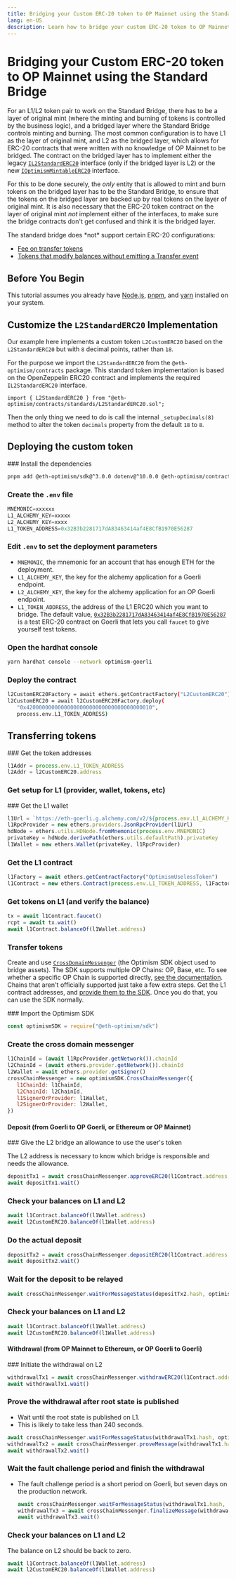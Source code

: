 ```yaml
---
title: Bridging your Custom ERC-20 token to OP Mainnet using the Standard Bridge
lang: en-US
description: Learn how to bridge your custom ERC-20 token to OP Mainnet using the standard bridge.
---
```



# Bridging your Custom ERC-20 token to OP Mainnet using the Standard Bridge

For an L1/L2 token pair to work on the Standard Bridge, there has to be a layer of original mint (where the minting and burning of tokens is controlled by the business logic), and a bridged layer where the Standard Bridge controls minting and burning.
The most common configuration is to have L1 as the layer of original mint, and L2 as the bridged layer, which allows for ERC-20 contracts that were written with no knowledge of OP Mainnet to be bridged.
The contract on the bridged layer has to implement either the legacy [`IL2StandardERC20`](https://github.com/ethereum-optimism/optimism/blob/8b392e9b613ea4ca0270c2dca24d3485b7454954/packages/contracts/contracts/standards/IL2StandardERC20.sol) interface (only if the bridged layer is L2) or the new [`IOptimismMintableERC20`](https://github.com/ethereum-optimism/optimism/blob/v1.1.4/packages/contracts-bedrock/src/universal/IOptimismMintableERC20.sol) interface.

For this to be done securely, the *only* entity that is allowed to mint and burn tokens on the bridged layer has to be the Standard Bridge, to ensure that the tokens on the bridged layer are backed up by real tokens on the layer of original mint.
It is also necessary that the ERC-20 token contract on the layer of original mint *not* implement either of the interfaces, to make sure the bridge contracts don't get confused and think it is the bridged layer.

<Callout type="warning">
  The standard bridge does *not* support certain ERC-20 configurations:

  -   [Fee on transfer tokens](https://github.com/d-xo/weird-erc20#fee-on-transfer)
  -   [Tokens that modify balances without emitting a Transfer event](https://github.com/d-xo/weird-erc20#balance-modifications-outside-of-transfers-rebasingairdrops)
</Callout>

## Before You Begin

This tutorial assumes you already have [Node.js](https://nodejs.org/en/), [pnpm](https://pnpm.io/), and [yarn](https://classic.yarnpkg.com/) installed on your system.

## Customize the `L2StandardERC20` Implementation

Our example here implements a custom token `L2CustomERC20` based on the `L2StandardERC20` but with `8` decimal points, rather than `18`.

For the purpose we import the `L2StandardERC20` from the `@eth-optimism/contracts` package. This standard token implementation is based on the OpenZeppelin ERC20 contract and implements the required `IL2StandardERC20` interface.

```
import { L2StandardERC20 } from "@eth-optimism/contracts/standards/L2StandardERC20.sol";
```

Then the only thing we need to do is call the internal `_setupDecimals(8)` method to alter the token `decimals` property from the default `18` to `8`.

## Deploying the custom token

<Steps>
  ### Install the dependencies

  ```sh
  pnpm add @eth-optimism/sdk@^3.0.0 dotenv@^10.0.0 @eth-optimism/contracts@^0.5.40 @openzeppelin/contracts^4.3.2
  ```

  ### Create the `.env` file

  ```js
  MNEMONIC=xxxxxx
  L1_ALCHEMY_KEY=xxxxx
  L2_ALCHEMY_KEY=xxxx
  L1_TOKEN_ADDRESS=0x32B3b2281717dA83463414af4E8CfB1970E56287
  ```

  ### Edit `.env` to set the deployment parameters

  -   `MNEMONIC`, the mnemonic for an account that has enough ETH for the deployment.
  -   `L1_ALCHEMY_KEY`, the key for the alchemy application for a Goerli endpoint.
  -   `L2_ALCHEMY_KEY`, the key for the alchemy application for an OP Goerli endpoint.
  -   `L1_TOKEN_ADDRESS`, the address of the L1 ERC20 which you want to bridge.
      The default value, [`0x32B3b2281717dA83463414af4E8CfB1970E56287`](https://goerli.etherscan.io/address/0x32B3b2281717dA83463414af4E8CfB1970E56287) is a test ERC-20 contract on Goerli that lets you call `faucet` to give yourself test tokens.

  ### Open the hardhat console

  ```sh
  yarn hardhat console --network optimism-goerli
  ```

  ### Deploy the contract

  ```sh
  l2CustomERC20Factory = await ethers.getContractFactory("L2CustomERC20")   
  l2CustomERC20 = await l2CustomERC20Factory.deploy(
     "0x4200000000000000000000000000000000000010",
     process.env.L1_TOKEN_ADDRESS)
  ```
</Steps>

## Transferring tokens

<Steps>
  ### Get the token addresses

  ```js
  l1Addr = process.env.L1_TOKEN_ADDRESS
  l2Addr = l2CustomERC20.address
  ```
</Steps>

### Get setup for L1 (provider, wallet, tokens, etc)

<Steps>
  ### Get the L1 wallet

  ```js
  l1Url = `https://eth-goerli.g.alchemy.com/v2/${process.env.L1_ALCHEMY_KEY}`
  l1RpcProvider = new ethers.providers.JsonRpcProvider(l1Url)
  hdNode = ethers.utils.HDNode.fromMnemonic(process.env.MNEMONIC)
  privateKey = hdNode.derivePath(ethers.utils.defaultPath).privateKey
  l1Wallet = new ethers.Wallet(privateKey, l1RpcProvider)
  ```

  ### Get the L1 contract

  ```js
  l1Factory = await ethers.getContractFactory("OptimismUselessToken")
  l1Contract = new ethers.Contract(process.env.L1_TOKEN_ADDRESS, l1Factory.interface, l1Wallet)
  ```

  ### Get tokens on L1 (and verify the balance)

  ```js
  tx = await l1Contract.faucet()
  rcpt = await tx.wait()
  await l1Contract.balanceOf(l1Wallet.address)
  ```
</Steps>

### Transfer tokens

Create and use [`CrossDomainMessenger`](https://sdk.optimism.io/classes/crosschainmessenger) (the Optimism SDK object used to bridge assets).
The SDK supports multiple OP Chains: OP, Base, etc.
To see whether a specific OP Chain is supported directly, [see the documentation](https://sdk.optimism.io/enums/l2chainid).
Chains that aren't officially supported just take a few extra steps.
Get the L1 contract addresses, and [provide them to the SDK](/chain-operators/sdk#getting-contract-addresses).
Once you do that, you can use the SDK normally.

<Steps>
  ### Import the Optimism SDK

  ```js
  const optimismSDK = require("@eth-optimism/sdk")
  ```

  ### Create the cross domain messenger

  ```js
  l1ChainId = (await l1RpcProvider.getNetwork()).chainId
  l2ChainId = (await ethers.provider.getNetwork()).chainId
  l2Wallet = await ethers.provider.getSigner()
  crossChainMessenger = new optimismSDK.CrossChainMessenger({
     l1ChainId: l1ChainId,
     l2ChainId: l2ChainId,
     l1SignerOrProvider: l1Wallet,
     l2SignerOrProvider: l2Wallet,
  })
  ```
</Steps>

#### Deposit (from Goerli to OP Goerli, or Ethereum or OP Mainnet)

<Steps>
  ### Give the L2 bridge an allowance to use the user's token

  The L2 address is necessary to know which bridge is responsible and needs the allowance.

  ```js
  depositTx1 = await crossChainMessenger.approveERC20(l1Contract.address, l2Addr, 1e9)
  await depositTx1.wait()
  ```

  ### Check your balances on L1 and L2

  ```js
  await l1Contract.balanceOf(l1Wallet.address) 
  await l2CustomERC20.balanceOf(l1Wallet.address)
  ```

  ### Do the actual deposit

  ```js
  depositTx2 = await crossChainMessenger.depositERC20(l1Contract.address, l2Addr, 1e9)
  await depositTx2.wait()
  ```

  ### Wait for the deposit to be relayed

  ```js
  await crossChainMessenger.waitForMessageStatus(depositTx2.hash, optimismSDK.MessageStatus.RELAYED)
  ```

  ### Check your balances on L1 and L2

  ```js
  await l1Contract.balanceOf(l1Wallet.address) 
  await l2CustomERC20.balanceOf(l1Wallet.address)
  ```
</Steps>

#### Withdrawal (from OP Mainnet to Ethereum, or OP Goerli to Goerli)

<Steps>
  ### Initiate the withdrawal on L2

  ```js
  withdrawalTx1 = await crossChainMessenger.withdrawERC20(l1Contract.address, l2Addr, 1e9)
  await withdrawalTx1.wait()
  ```

  ### Prove the withdrawal after root state is published

  -   Wait until the root state is published on L1.
  -   This is likely to take less than 240 seconds.

  ```js
  await crossChainMessenger.waitForMessageStatus(withdrawalTx1.hash, optimismSDK.MessageStatus.READY_TO_PROVE)
  withdrawalTx2 = await crossChainMessenger.proveMessage(withdrawalTx1.hash)
  await withdrawalTx2.wait()
  ```

  ### Wait the fault challenge period and finish the withdrawal

  -   The fault challenge period is a short period on Goerli, but seven days on the production network.

      ```js
      await crossChainMessenger.waitForMessageStatus(withdrawalTx1.hash, optimismSDK.MessageStatus.READY_FOR_RELAY)
      withdrawalTx3 = await crossChainMessenger.finalizeMessage(withdrawalTx1.hash)
      await withdrawalTx3.wait()   
      ```

  ### Check your balances on L1 and L2

  The balance on L2 should be back to zero.

  ```js
  await l1Contract.balanceOf(l1Wallet.address) 
  await l2CustomERC20.balanceOf(l1Wallet.address)
  ```
</Steps>
